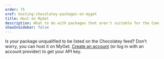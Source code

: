 ```yaml
---
order: 75
xref: hosting-chocolatey-packages-on-myget
title: Host on MyGet
description: What to do with packages that aren't suitable for the Community Repository
showInSidebar: false
---
```


Is your package unqualified to be listed on the Chocolatey feed? Don't worry, you can host it on MyGet.  [Create an account](https://www.myget.org/Account/Login) (or log in with an account provider) to get your API key.

